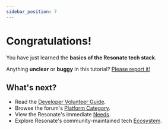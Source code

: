 ```yaml
---
sidebar_position: 7
---
```


# Congratulations!

You have just learned the **basics of the Resonate tech stack**.

Anything **unclear** or **buggy** in this tutorial? [Please report it!](https://github.com/resonatecoop/docs/issues)

## What's next?

- Read the [Developer Volunteer Guide](https://community.resonate.is/t/dev-volunteers-needed-to-build-the-resonate-ecosystem/2262).
- Browse the forum's [Platform Category](https://community.resonate.is/c/platform/52).
- View the Resonate's immediate [Needs](https://community.resonate.is/c/needs/96).
- Explore Resonate's community-maintained tech [Ecosystem](/docs/category/tutorial---ecosystem).
